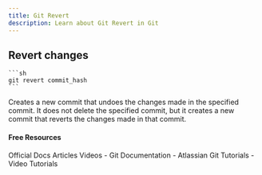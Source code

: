 ```yaml
---
title: Git Revert
description: Learn about Git Revert in Git
---
```

## Revert changes
    
    ```sh
    git revert commit_hash
    ```
Creates a new commit that undoes the changes made in
the specified commit. It does not delete the specified
commit, but it creates a new commit that reverts the
changes made in that commit.

#### Free Resources

<Tabs defaultValue="official">
<TabsList>
<TabsTrigger value="official">Official Docs</TabsTrigger>
<TabsTrigger value="article">Articles</TabsTrigger>
<TabsTrigger value="video">Videos</TabsTrigger>
</TabsList>

<TabsContent value="official">
<Note type="note" title="official">
- <Link href="https://git-scm.com/docs">Git Documentation</Link>
</Note>
</TabsContent>
<TabsContent value="article">
<Note type="note" title="article">
- <Link href="https://www.atlassian.com/git/tutorials">Atlassian Git Tutorials</Link>
</Note>
</TabsContent>
<TabsContent value="video">
<Note type="note" title="video">
- <Link href="https://www.youtube.com/results?search_query=git+git-revert+tutorial">Video Tutorials</Link>
</Note>
</TabsContent>
</Tabs>
